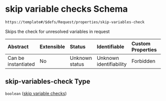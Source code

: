 # skip variable checks Schema

```txt
https://template#/$defs/Request/properties/skip-variables-check
```

Skips the check for unresolved variables in request

| Abstract            | Extensible | Status         | Identifiable            | Custom Properties | Additional Properties | Access Restrictions | Defined In                                                                             |
| :------------------ | :--------- | :------------- | :---------------------- | :---------------- | :-------------------- | :------------------ | :------------------------------------------------------------------------------------- |
| Can be instantiated | No         | Unknown status | Unknown identifiability | Forbidden         | Allowed               | none                | [nuclei-schema.schema.json\*](../out/nuclei-schema.schema.json "open original schema") |

## skip-variables-check Type

`boolean` ([skip variable checks](nuclei-schema-defs-request-properties-skip-variable-checks))
